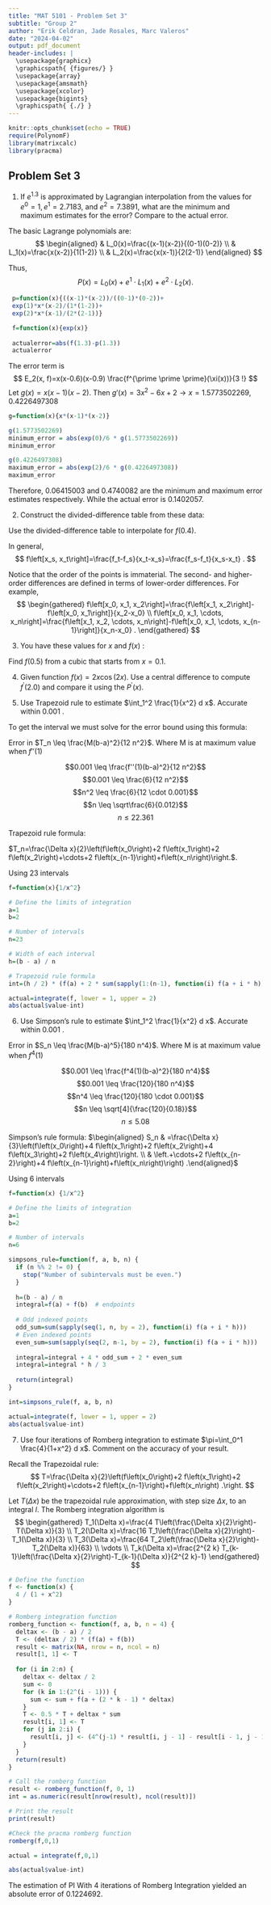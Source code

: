 ```yaml
---
title: "MAT 5101 - Problem Set 3"
subtitle: "Group 2"
author: "Erik Celdran, Jade Rosales, Marc Valeros"
date: "2024-04-02"
output: pdf_document
header-includes: |
  \usepackage{graphicx}
  \graphicspath{ {figures/} }
  \usepackage{array}
  \usepackage{amsmath}
  \usepackage{xcolor}
  \usepackage{bigints}
  \graphicspath{ {./} }
---
```


```r
knitr::opts_chunk$set(echo = TRUE)
require(PolynomF)
library(matrixcalc)
library(pracma)
```
## Problem Set 3

1. If $e^{1.3}$ is approximated by Lagrangian interpolation from the values for $e^0=1, e^1=2.7183$, and $e^2=7.3891$, what are the minimum and maximum estimates for the error? Compare to the actual error.

The basic Lagrange polynomials are:
$$
\begin{aligned}
& L_0(x)=\frac{(x-1)(x-2)}{(0-1)(0-2)} \\
& L_1(x)=\frac{x(x-2)}{1(1-2)} \\
& L_2(x)=\frac{x(x-1)}{2(2-1)}
\end{aligned}
$$

Thus,
$$
P(x)=L_0(x)+e^1 \cdot L_1(x)+ e^2 \cdot L_2(x) .
$$

```r
 p=function(x){((x-1)*(x-2))/((0-1)*(0-2))+
 exp(1)*x*(x-2)/(1*(1-2))+
 exp(2)*x*(x-1)/(2*(2-1))}

 f=function(x){exp(x)}
 
 actualerror=abs(f(1.3)-p(1.3))
 actualerror

```

The error term is
$$
E_2(x, f)=x(x-0.6)(x-0.9) \frac{f^{\prime \prime \prime}(\xi(x))}{3 !}
$$
Let $g(x)=x(x-1)(x-2)$. Then $g'(x)=3x^2-6x+2 \rightarrow x=1.5773502269, 0.4226497308$

```r
g=function(x){x*(x-1)*(x-2)}

g(1.5773502269)
minimum_error = abs(exp(0)/6 * g(1.5773502269))
minimum_error

g(0.4226497308)
maximum_error = abs(exp(2)/6 * g(0.4226497308))
maximum_error
```

Therefore, $0.06415003$ and $0.4740082$ are the minimum and maximum error estimates respectively.
While the actual error is $0.1402057$.

2. Construct the divided-difference table from these data:
\begin{tabular}{cccccc}
$x$ & -0.2 & 0.3 & 0.7 & -0.3 & 0.1 \\
$f(x)$ & 1.23 & 2.34 & -1.05 & 6.51 & -0.06
\end{tabular}

Use the divided-difference table to interpolate for $f(0.4)$.

In general,
$$
f\left[x_s, x_t\right]=\frac{f_t-f_s}{x_t-x_s}=\frac{f_s-f_t}{x_s-x_t} .
$$

Notice that the order of the points is immaterial.
The second- and higher-order differences are defined in terms of lower-order differences. For example,
$$
\begin{gathered}
f\left[x_0, x_1, x_2\right]=\frac{f\left[x_1, x_2\right]-f\left[x_0, x_1\right]}{x_2-x_0} \\
f\left[x_0, x_1, \cdots, x_n\right]=\frac{f\left[x_1, x_2, \cdots, x_n\right]-f\left[x_0, x_1, \cdots, x_{n-1}\right]}{x_n-x_0} .
\end{gathered}
$$


3. You have these values for $x$ and $f(x)$ :
\begin{tabular}{cccccc}
$x$ & -0.2 & 0.3 & 0.7 & -0.3 & 0.1 \\
$f(x)$ & 1.23 & 2.34 & -1.05 & 6.51 & -0.06
\end{tabular}

Find $f(0.5)$ from a cubic that starts from $x=0.1$.



4. Given function $f(x)=2 x \cos (2 x)$. Use a central difference to compute $f^{\prime}(2.0)$ and compare it using the $P^{\prime}(x)$.


5. Use Trapezoid rule to estimate $\int_1^2 \frac{1}{x^2} d x$. Accurate within 0.001 .

To get the interval we must solve for the error bound using this formula:

Error in $T_n \leq \frac{M(b-a)^2}{12 n^2}$. Where M is at maximum value when $f''(1)$

$$0.001 \leq \frac{f''(1)(b-a)^2}{12 n^2}$$
$$0.001 \leq \frac{6}{12 n^2}$$
$$n^2 \leq \frac{6}{12 \cdot 0.001}$$
$$n \leq \sqrt\frac{6}{0.012}$$
$$n \leq 22.361$$

Trapezoid rule formula: 

$T_n=\frac{\Delta x}{2}\left(f\left(x_0\right)+2 f\left(x_1\right)+2 f\left(x_2\right)+\cdots+2 f\left(x_{n-1}\right)+f\left(x_n\right)\right.$.

Using 23 intervals

```r
f=function(x){1/x^2}

# Define the limits of integration
a=1
b=2

# Number of intervals
n=23

# Width of each interval
h=(b - a) / n

# Trapezoid rule formula
int=(h / 2) * (f(a) + 2 * sum(sapply(1:(n-1), function(i) f(a + i * h))) + f(b))

actual=integrate(f, lower = 1, upper = 2)
abs(actual$value-int)
```


6. Use Simpson's rule to estimate $\int_1^2 \frac{1}{x^2} d x$. Accurate within 0.001 .

Error in $S_n \leq \frac{M(b-a)^5}{180 n^4}$. Where M is at maximum value when $f^4(1)$

$$0.001 \leq \frac{f^4(1)(b-a)^2}{180 n^4}$$
$$0.001 \leq \frac{120}{180 n^4}$$
$$n^4 \leq \frac{120}{180 \cdot 0.001}$$
$$n \leq \sqrt[4]{\frac{120}{0.18}}$$
$$n \leq 5.08$$

Simpson's rule formula:
$\begin{aligned} S_n & =\frac{\Delta x}{3}\left(f\left(x_0\right)+4 f\left(x_1\right)+2 f\left(x_2\right)+4 f\left(x_3\right)+2 f\left(x_4\right)\right. \\ & \left.+\cdots+2 f\left(x_{n-2}\right)+4 f\left(x_{n-1}\right)+f\left(x_n\right)\right) .\end{aligned}$

Using 6 intervals

```r
f=function(x) {1/x^2}

# Define the limits of integration
a=1
b=2

# Number of intervals
n=6

simpsons_rule=function(f, a, b, n) {
  if (n %% 2 != 0) {
    stop("Number of subintervals must be even.")
  }
  
  h=(b - a) / n
  integral=f(a) + f(b)  # endpoints
  
  # Odd indexed points
  odd_sum=sum(sapply(seq(1, n, by = 2), function(i) f(a + i * h)))
  # Even indexed points
  even_sum=sum(sapply(seq(2, n-1, by = 2), function(i) f(a + i * h)))
  
  integral=integral + 4 * odd_sum + 2 * even_sum
  integral=integral * h / 3
  
  return(integral)
}

int=simpsons_rule(f, a, b, n)

actual=integrate(f, lower = 1, upper = 2)
abs(actual$value-int)
```

7. Use four iterations of Romberg integration to estimate $\pi=\int_0^1 \frac{4}{1+x^2} d x$. Comment on the accuracy of your result.


Recall the Trapezoidal rule:
$$
T=\frac{\Delta x}{2}\left(f\left(x_0\right)+2 f\left(x_1\right)+2 f\left(x_2\right)+\cdots+2 f\left(x_{n-1}\right)+f\left(x_n\right) .\right.
$$

Let $T(\Delta x)$ be the trapezoidal rule approximation, with step size $\Delta x$, to an integral $l$. The Romberg integration algorithm is
$$
\begin{gathered}
T_1(\Delta x)=\frac{4 T\left(\frac{\Delta x}{2}\right)-T(\Delta x)}{3} \\
T_2(\Delta x)=\frac{16 T_1\left(\frac{\Delta x}{2}\right)-T_1(\Delta x)}{3} \\
T_3(\Delta x)=\frac{64 T_2\left(\frac{\Delta x}{2}\right)-T_2(\Delta x)}{63} \\
\vdots \\
T_k(\Delta x)=\frac{2^{2 k} T_{k-1}\left(\frac{\Delta x}{2}\right)-T_{k-1}(\Delta x)}{2^{2 k}-1}
\end{gathered}
$$

```r

# Define the function
f <- function(x) {
  4 / (1 + x^2)
}

# Romberg integration function
romberg_function <- function(f, a, b, n = 4) {
  deltax <- (b - a) / 2
  T <- (deltax / 2) * (f(a) + f(b))
  result <- matrix(NA, nrow = n, ncol = n)
  result[1, 1] <- T
  
  for (i in 2:n) {
    deltax <- deltax / 2
    sum <- 0
    for (k in 1:(2^(i - 1))) {
      sum <- sum + f(a + (2 * k - 1) * deltax)
    }
    T <- 0.5 * T + deltax * sum
    result[i, 1] <- T
    for (j in 2:i) {
      result[i, j] <- (4^(j-1) * result[i, j - 1] - result[i - 1, j - 1]) / (4^(j - 1) - 1)
    }
  }
  return(result)
}

# Call the romberg function 
result <- romberg_function(f, 0, 1)  
int = as.numeric(result[nrow(result), ncol(result)])

# Print the result
print(result)

#Check the pracma romberg function
romberg(f,0,1)

actual = integrate(f,0,1)

abs(actual$value-int)

```
The estimation of PI With 4 iterations of Romberg Integration yielded an absolute error of 0.1224692. 
